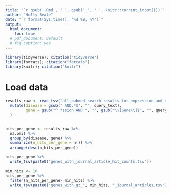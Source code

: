 ```yaml
---
title: "`r gsub('.Rmd', ' ', gsub('_', ' ', knitr::current_input()))`"
author: "Holly Beale"
date: "`r format(Sys.time(), '%d %B, %Y')`"
output:
  html_document:
    toc: true
  # pdf_document: default
  # fig_caption: yes
---
```


```r

library(tidyverse); citation("tidyverse")
library(forcats); citation("forcats")
library(knitr); citation("knitr")

```

# Load data

```r

results_raw <- read_tsv("all_pubmed_search_results_for_expression_and_outliers_by_disease.txt") %>%
  mutate(disease = gsub(" AND.*$", "", query_text),
         gene = gsub("^.*ssion AND ", "", gsub("\\[Gene\\]$", "", query_text))
  )


hits_per_gene <- results_raw %>% 
  na.omit %>%
  group_by(disease, gene) %>%
  summarize(n_hits_per_gene = n()) %>%
  arrange(desc(n_hits_per_gene))

hits_per_gene %>%
  write_tsv(paste0("genes_with_journal_article_hit_counts.tsv"))

min_hits <- 10
hits_per_gene %>%
  filter(n_hits_per_gene> min_hits) %>%
  write_tsv(paste0("genes_with_gt_", min_hits, "_journal_articles.tsv"))
  
```
